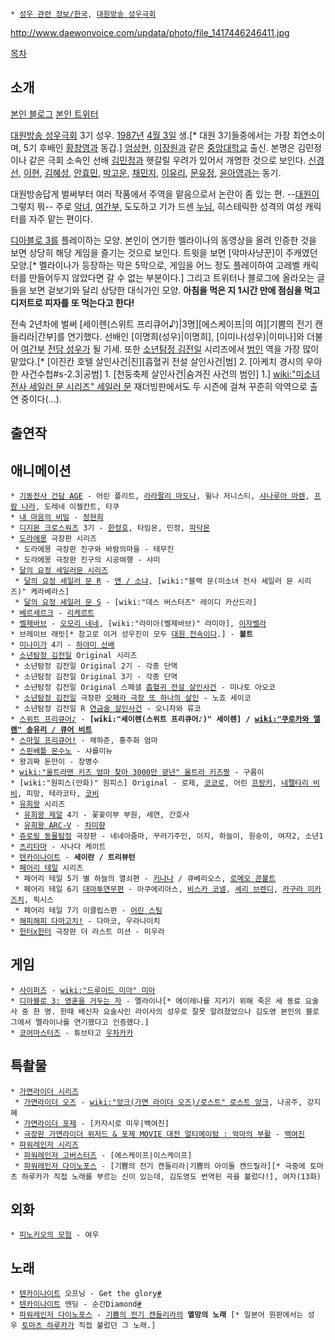  * [[성우 관련 정보/한국]], [[대원방송 성우극회]]

http://www.daewonvoice.com/updata/photo/file_1417446246411.jpg

[[목차]]

== 소개 ==

[http://blog.naver.com/meltymoon 본인 블로그] [https://twitter.com/nowhere49 본인 트위터]

[[대원방송 성우극회]] 3기 성우. [[1987년]] [[4월 3일]] 생.[* 대원 3기들중에서는 가장 최연소이며, 5기 후배인 [[황창영]]과 동갑.] [[엄상현]], [[이장원]]과 같은 [[중앙대학교]] 출신. 본명은 김민정이나 같은 극회 소속인 선배 [[김민정(성우)|김민정]]과 헷갈릴 우려가 있어서 개명한 것으로 보인다. [[신경선]], [[이현(성우)|이현]], [[김혜성]], [[안효민]], [[박고운]], [[채민지]], [[이유리(성우)|이유리]], [[문유정]], [[윤아영]]과는 동기.

대원방송답게 벌써부터 여러 작품에서 주역을 맡음으로서 논란이 좀 있는 편. --[[대원]]이 그렇지 뭐--  주로 [[악녀]], [[여간부]], 도도하고 기가 드센 [[누님]], 히스테릭한 성격의 여성 캐릭터를 자주 맡는 편이다.

[[디아블로 3]]를 플레이하는 모양. 본인이 연기한 멜라이나의 동영상을 올려 인증한 것을 보면 상당히 해당 게임을 즐기는 것으로 보인다. 트윗을 보면 [악마사냥꾼]이 주캐였던 모양.[* 멜라이나가 등장하는 막은 5막으로, 게임을 어느 정도 플레이하여 고레벨 캐릭터를 만들어두지 않았다면 갈 수 없는 부분이다.] 그리고 트위터나 블로그에 올라오는 글들을 보면 겉보기와 달리 상당한 대식가인 모양. '''아침을 먹은 지 1시간 만에 점심을 먹고 디저트로 피자를 또 먹는다고 한다!'''

전속 2년차에 벌써 [세이렌(스위트 프리큐어♪)|3명][에스케이프|의 여][기쁨의 전기 캔들리라|간부]를 연기했다. 선배인 [이명희(성우)|이명희], [이미나(성우)|이미나]와 더불어 [[여간부]] [[전담 성우]]가 될 기세. 또한 [[소년탐정 김전일]] 시리즈에서 [[범인]] 역을 가장 많이 맡았다.[* [이진칸 호텔 살인사건|진][흡혈귀 전설 살인사건|범] 2. [아케치 경시의 우아한 사건수첩#s-2.3|공범] 1. [천둥축제 살인사건|숨겨진 사건의 범인] 1.] [[wiki:"미소녀 전사 세일러 문 시리즈" 세일러 문]] 재더빙판에서도 두 시즌에 걸쳐 꾸준히 악역으로 출연 중이다(...).
 
== 출연작 ==
== 애니메이션 ==
 * [[기동전사 건담 AGE]] - 어린 플리트, [[라라팔리 마도나]], 윌나 저니스티, [[샤나루아 마렌]], [[프람 나라]], 도레네 이젤칸트, 타쿠
 * [[내 마음의 비밀]] - [[코토우라 쿠미코|정현희]]
 * [[디지몬 크로스워즈]] 3기 - [[한정호]], 타임몬, 민정, [[파닥몬]]
 * [[도라에몽]] 극장판 시리즈
  * 도라에몽 극장판 진구와 바람의마을 - 테무진
  * 도라에몽 극장판 진구의 시공여행 - 샤미
 * [[미소녀 전사 세일러문 시리즈|달의 요정 세일러문 시리즈]]
  * [[미소녀 전사 세일러 문 R|달의 요정 세일러 문 R]] - [[안|앤 / 소냐]], [wiki:"블랙 문(미소녀 전사 세일러 문 시리즈)" 케라베라스]
  * [[미소녀 전사 세일러 문 S|달의 요정 세일러 문 S]] - [wiki:"데스 버스터즈" 레이디 카산드라]
 * [[베르세르크]] - [[리케르트]]
 * [[벨제바브]] - [[오모리 네네]], [wiki:"라미아(벨제바브)" 라미아], [[이자벨라]]
 * 브레이브 래빗[* 참고로 이거 성우진이 모두 [[전속 시리즈|대원 전속이다]].] - '''볼트'''
 * [[미나미가]] 4기 - [[하야미 선배]]
 * [[소년탐정 김전일]] Original 시리즈
  * 소년탐정 김전일 Original 2기 - 각종 단역
  * 소년탐정 김전일 Original 3기 - 각종 단역
  * 소년탐정 김전일 Original 스페셜 [[흡혈귀 전설 살인사건]] - 미나토 아오코
  * [[소년탐정 김전일]] 극장판 [[오페라 저택·새로운 살인|오페라 극장 또 하나의 살인]] - 노죠 세이코
  * 소년탐정 김전일 R [[연금술 살인사건]] - 오니자와 류코
 * [[스위트 프리큐어♪]] - '''[wiki:"세이렌(스위트 프리큐어♪)" 세이렌] / [[wiki:"쿠로카와 엘렌" 송유리 / 큐어 비트]]'''
 * [[스마일 프리큐어!]] - 채하준, 홍주화 엄마
 * [[짐승 배틀 몬스노|스핀배틀 몬수노]] - 샤를미뉴
 * 왕괴짜 돈만이 - 장병수
 * [[wiki:"울트라맨 키즈 엄마 찾아 3000만 광년" 울트라 키즈짱]] - 구름이
 * [wiki:"원피스(만화)" 원피스] Original - 로제, [[코코로]], 어린 [[프랑키]], [[네펠타리 비비]], 피망, 테라코타, [[코비]]
 * [[유희왕]] 시리즈
  * [[유희왕 제알]] 4기 - 꽃꽂이부 부원, 세연, 간호사
  * [[유희왕 ARC-V]] - [[아카바 히미카|차미향]]
 * [[쥬로링 동물탐정]] 극장판 - 네네아줌마, 꾸러기주인, 이지, 하늘이, 원숭이, 여자2, 소년1
 * [[츠리타마]] - 사나다 케이트
 * [[텐카이나이트]] - '''세이란 / 트리뷰턴'''
 * [[페어리 테일(만화)|페어리 테일]] 시리즈
  * 페어리 테일 5기 별 하늘의 열쇠편 - [[키나나]] / 큐베리오스, [[로메오 콘볼트]]
  * 페어리 테일 6기 [[대마투연무]]편 - 아쿠에리아스, [[비스카 무란|비스카 코넬]], [[쉐리 브렌디|셰리 브렌디]], [[카구라 미카즈치]], 픽시스
  * 페어리 테일 7기 이클립스편 - [[스팅 유클리프|어린 스팅]]
 * [[해피해피 다마고치!]] - 다마코, 우라나이치
 * [[헌터x헌터]] 극장판 더 라스트 미션 - 미우라

== 게임 ==
 * [[사이퍼즈]] - [[wiki:"드루이드 미아" 미아]]
 * [[디아블로 3: 영혼을 거두는 자]] - 멜라이나[* 에이레나를 지키기 위해 죽은 세 동료 요술사 중 한 명. 한때 배신자 요술사인 라이사의 성우로 잘못 알려졌었으나 김도영 본인의 블로그에서 멜라이나를 연기했다고 인증했다.]
 * [[코어마스터즈]] - 튜브타고 [[우차카카]]
== 특촬물 ==
 * [[가면라이더 시리즈]]
  * [[가면라이더 오즈]] - [[wiki:"앙크(가면 라이더 오즈)/로스트" 로스트 앙크]], 나공주, 강지혜
  * [[가면라이더 포제]] - [카자시로 미우|백여진]
  * [[가면라이더X가면라이더 위자드&포제 MOVIE 대전 얼티메이텀|극장판 가면라이더 위저드 & 포제 MOVIE 대전 얼티메이텀 : 악마의 부활]] - [[카자시로 미우|백여진]]
 * [[슈퍼전대 시리즈|파워레인저 시리즈]]
  * [[파워레인저 고버스터즈]] - [에스케이프|이스케이프]
  * [[파워레인저 다이노포스]] - [기쁨의 전기 캔들리라|기쁨의 아이돌 캔드릴라][* 극중에 토마츠 하루카가 직접 노래를 부르는 신이 있는데, 김도영도 번역된 곡을 불렀다!], 여자(13화)

== 외화 ==
 * [[피노키오의 모험]] - 여우

== 노래 ==
 * [[텐카이나이트]] 오프닝 - Get the glory[http://www.youtube.com/watch?v=SXDbbRSa-PA #]
 * [[텐카이나이트]] 엔딩 - 순간Diamond[http://www.youtube.com/watch?v=-kQnynCImaY #]
 * [[파워레인저 다이노포스]] - [[기쁨의 전기 캔들리라]]의 '''멸망의 노래''' [* 일본어 원판에서는 성우 [[토마츠 하루카]]가 직접 불렀던 그 노래.]
